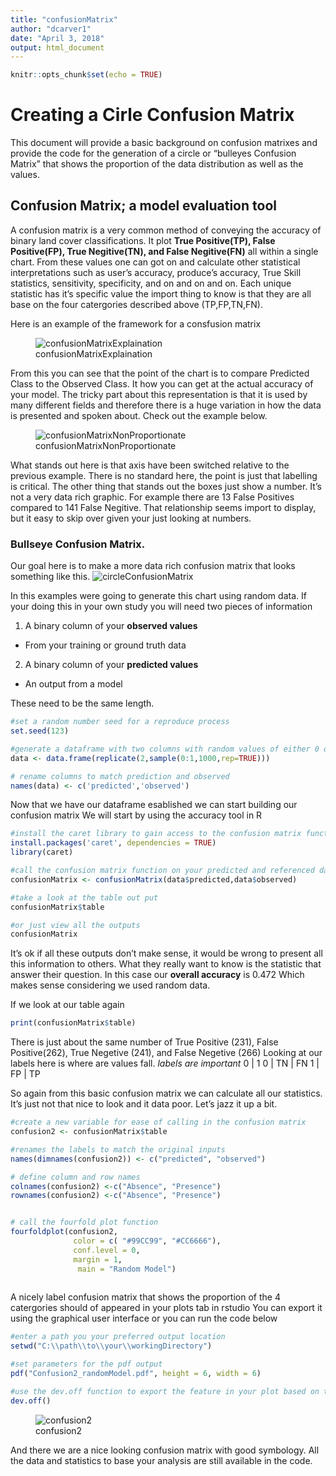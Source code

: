 ```yaml
---
title: "confusionMatrix"
author: "dcarver1"
date: "April 3, 2018"
output: html_document
---
```


```r
knitr::opts_chunk$set(echo = TRUE)
```

# Creating a Cirle Confusion Matrix 

This document will provide a basic background on confusion matrixes and provide the code for the generation of a circle or "bulleyes Confusion Matrix" that shows the proportion of the data distribution as well as the values. 

## Confusion Matrix; a model evaluation tool  

  A confusion matrix is a very common method of conveying the accuracy of binary land cover classifications. It plot **True Positive(TP), False Positive(FP), True Negitive(TN), and False Negitive(FN)** all within a single chart. From these values one can got on and calculate other statistical interpretations such as user's accuracy, produce's accuracy, True Skill statistics, sensitivity, specificity, and on and on and on. Each unique statistic has it's specific value the import thing to know is that they are all base on the four catergories described above (TP,FP,TN,FN). 

Here is an example of the framework for a consfusion matrix 

![confusionMatrixExplaination](confusionMatrixExplaination.png)

From this you can see that the point of the chart is to compare Predicted Class to the Observed Class. It how you can get at the actual accuracy of your model. 
The tricky part about this representation is that it is used by many different fields and therefore there is a huge variation in how the data is presented and spoken about. Check out the example below. 


![confusionMatrixNonProportionate](confusionMatrixNonProportionate.png)

What stands out here is that axis have been switched relative to the previous example. There is no standard here, the point is just that labelling is critical. 
The other thing that stands out the boxes just show a number. It's not a very data rich graphic. For example there are 13 False Positives compared to 141 False Negitive. That relationship seems import to display, but it easy to skip over given your just looking at numbers. 

### Bullseye Confusion Matrix. 
Our goal here is to make a more data rich confusion matrix that looks something like this. 
![circleConfusionMatrix](circleConfusionMatrix.png)

In this examples were going to generate this chart using random data. 
If your doing this in your own study you will need two pieces of information 

1. A binary column of your **observed values** 
  - From your training or ground truth data 
2. A binary column of your **predicted values** 
  - An output from a model 
  
These need to be the same length. 

```r
#set a random number seed for a reproduce process
set.seed(123)

#generate a dataframe with two columns with random values of either 0 or 1 
data <- data.frame(replicate(2,sample(0:1,1000,rep=TRUE)))

# rename columns to match prediction and observed 
names(data) <- c('predicted','observed')

```
Now that we have our dataframe esablished we can start building our confusion matrix 
We will start by using the accuracy tool in R
```r
#install the caret library to gain access to the confusion matrix function 
install.packages('caret', dependencies = TRUE)
library(caret)

#call the confusion matrix function on your predicted and referenced data sets 
confusionMatrix <- confusionMatrix(data$predicted,data$observed)

#take a look at the table out put 
confusionMatrix$table

#or just view all the outputs 
confusionMatrix

```

It's ok if all these outputs don't make sense, it would be wrong to present all this information to others. What they really want to know is the statistic that answer their question. 
In this case our **overall accuracy** is 0.472 Which makes sense considering we used random data. 

If we look at our table again 

```r
print(confusionMatrix$table)
```
There is just about the same number of True Positive (231), False Positive(262), True Negetive (241), and False Negetive (266)
Looking at our labels here is where are values fall. *labels are important* 
     0   |   1 
0 | TN   |   FN
1 | FP   |   TP


So again from this basic confusion matrix we can calculate all our statistics. It's just not that nice to look and it data poor. Let's jazz it up a bit. 

```r 
#create a new variable for ease of calling in the confusion matrix 
confusion2 <- confusionMatrix$table

#renames the labels to match the original inputs 
names(dimnames(confusion2)) <- c("predicted", "observed")

# define column and row names 
colnames(confusion2) <-c("Absence", "Presence")
rownames(confusion2) <-c("Absence", "Presence")


# call the fourfold plot function 
fourfoldplot(confusion2,
              color = c( "#99CC99", "#CC6666"),
              conf.level = 0,
              margin = 1,
               main = "Random Model")
               
```

A nicely label confusion matrix that shows the proportion of the 4 catergories should of appeared in your plots tab in rstudio 
You can export it using the graphical user interface or you can run the code below 

```r
#enter a path you your preferred output location
setwd("C:\\path\\to\\your\\workingDirectory")

#set parameters for the pdf output 
pdf("Confusion2_randomModel.pdf", height = 6, width = 6)

#use the dev.off function to export the feature in your plot based on the parameters set above
dev.off()
```


![confusion2](confusion2.png)


And there we are a nice looking confusion matrix with good symbology. All the data and statistics to base your analysis are still available in the code. 


